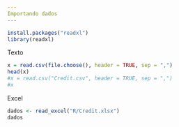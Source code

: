 ```yaml
---
Importando dados
---
```


```r
install.packages("readxl")
library(readxl)
```

Texto
```r
x = read.csv(file.choose(), header = TRUE, sep = ",")
head(x)
#x = read.csv("Credit.csv", header = TRUE, sep = ",")
#x
```

Excel
```r
dados <- read_excel("R/Credit.xlsx")
dados
```